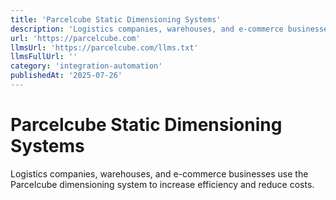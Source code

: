 ```yaml
---
title: 'Parcelcube Static Dimensioning Systems'
description: 'Logistics companies, warehouses, and e-commerce businesses use the Parcelcube dimensioning system to increase efficiency and reduce costs.'
url: 'https://parcelcube.com'
llmsUrl: 'https://parcelcube.com/llms.txt'
llmsFullUrl: ''
category: 'integration-automation'
publishedAt: '2025-07-26'
---
```


# Parcelcube Static Dimensioning Systems

Logistics companies, warehouses, and e-commerce businesses use the Parcelcube dimensioning system to increase efficiency and reduce costs.
